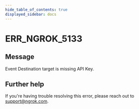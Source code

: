 ```yaml
---
hide_table_of_contents: true
displayed_sidebar: docs
---
```



# ERR_NGROK_5133

## Message

Event Destination target is missing API Key.

<ErrorDetails error="err_ngrok_5133" />

## Further help

If you're having trouble resolving this error, please reach out to [support@ngrok.com](mailto:support@ngrok.com?subject=Help%20with%20ERR_NGROK_5133).
